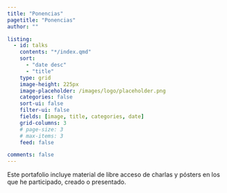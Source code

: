 ```yaml
---
title: "Ponencias"
pagetitle: "Ponencias"
author: ""

listing: 
  - id: talks
    contents: "*/index.qmd"
    sort: 
      - "date desc"
      - "title"
    type: grid
    image-height: 225px
    image-placeholder: /images/logo/placeholder.png
    categories: false
    sort-ui: false
    filter-ui: false
    fields: [image, title, categories, date]
    grid-columns: 3
    # page-size: 3
    # max-items: 3
    feed: false

comments: false
---
```


Este portafolio incluye material de libre acceso de charlas y pósters en los que he participado, creado o presentado.

::: {#talks}
:::
